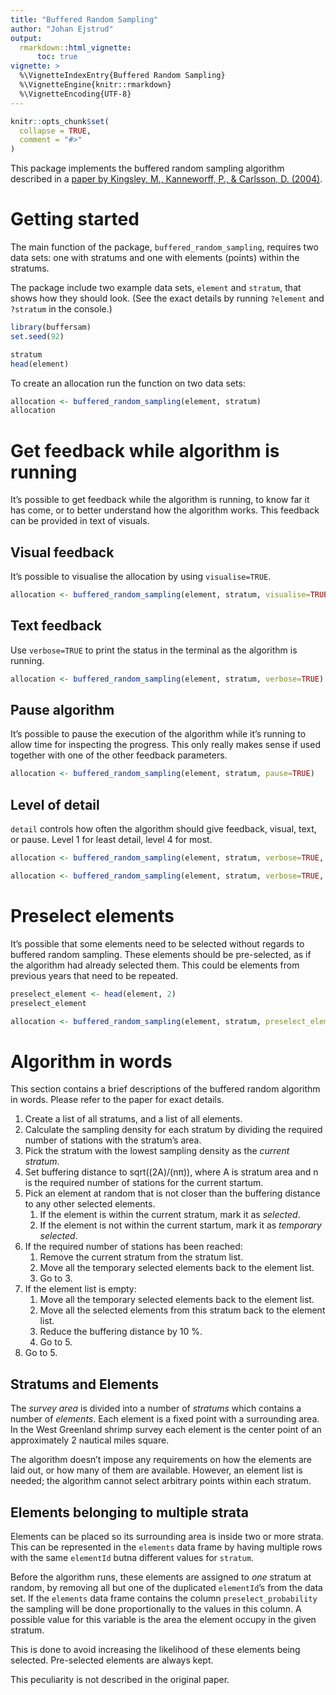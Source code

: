 ```yaml
---
title: "Buffered Random Sampling"
author: "Johan Ejstrud"
output:
  rmarkdown::html_vignette:
      toc: true
vignette: >
  %\VignetteIndexEntry{Buffered Random Sampling}
  %\VignetteEngine{knitr::rmarkdown}
  %\VignetteEncoding{UTF-8}
---
```


```r
knitr::opts_chunk$set(
  collapse = TRUE,
  comment = "#>"
)
```

This package implements the buffered random sampling algorithm described in a [paper by Kingsley, M., Kanneworff, P., & Carlsson, D. (2004)](https://academic.oup.com/icesjms/article/61/1/12/699744).

# Getting started
The main function of the package, `buffered_random_sampling`, requires two data sets: one with stratums and one with elements (points) within the stratums.

The package include two example data sets, `element` and `stratum`, that shows how they should look. (See the exact details by running `?element` and `?stratum` in the console.)

```r
library(buffersam)
set.seed(92)

stratum
head(element)
```

To create an allocation run the function on two data sets:
```r
allocation <- buffered_random_sampling(element, stratum)
allocation
```

# Get feedback while algorithm is running
It's possible to get feedback while the algorithm is running, to know far it has come, or to better understand how the algorithm works. This feedback can be provided in text of visuals.

## Visual feedback
It's possible to visualise the allocation by using `visualise=TRUE`.

```r
allocation <- buffered_random_sampling(element, stratum, visualise=TRUE)
```


## Text feedback
Use `verbose=TRUE` to print the status in the terminal as the algorithm is running.

```r
allocation <- buffered_random_sampling(element, stratum, verbose=TRUE)
```

## Pause algorithm
It's possible to pause the execution of the algorithm while it's running to allow time for inspecting the progress. This only really makes sense if used together with one of the other feedback parameters.

```r
allocation <- buffered_random_sampling(element, stratum, pause=TRUE)
```
## Level of detail
`detail` controls how often the algorithm should give feedback, visual, text, or
pause. Level 1 for least detail, level 4 for most.
```r
allocation <- buffered_random_sampling(element, stratum, verbose=TRUE, detail=2)
```

```r
allocation <- buffered_random_sampling(element, stratum, verbose=TRUE, detail=3)
```

# Preselect elements
It's possible that some elements need to be selected without regards to buffered random sampling. These elements should be pre-selected, as if the algorithm had already selected them. This could be elements from previous years that need to be repeated.

```r
preselect_element <- head(element, 2)
preselect_element
```
```r
allocation <- buffered_random_sampling(element, stratum, preselect_element = preselect_element)
```

# Algorithm in words
This section contains a brief descriptions of the buffered random algorithm in words. Please refer to the paper for exact details.

1. Create a list of all stratums, and a list of all elements.
1. Calculate the sampling density for each stratum by dividing the required number of stations with the stratum's area.
1. Pick the stratum with the lowest sampling density as the _current stratum_.
1. Set buffering distance to sqrt((2A)/(nπ)), where A is stratum area and n is the required number of stations for the current startum.
1. Pick an element at random that is not closer than the buffering distance to any other selected elements.
    1. If the element is within the current stratum, mark it as  _selected_.
    1. If the element is not within the current startum, mark it as _temporary selected_.     
1. If the required number of stations has been reached:
    1. Remove the current stratum from the stratum list.
    1. Move all the temporary selected elements back to the element list.
    1. Go to 3.
1. If the element list is empty:
    1. Move all the temporary selected elements back to the element list.
    1. Move all the selected elements from this stratum back to the element list.
    1. Reduce the buffering distance by 10 %.
    1. Go to 5.
1. Go to 5.


## Stratums and Elements
The _survey area_ is divided into a number of _stratums_ which contains a number of _elements_. Each element is a fixed point with a surrounding area. In the West Greenland shrimp survey each element is the center point of an approximately 2 nautical miles square.

The algorithm doesn't impose any requirements on how the elements are laid out, or how many of them are available. However, an element list is needed; the algorithm cannot select arbitrary points within each stratum.

## Elements belonging to multiple strata
Elements can be placed so its surrounding area is inside two or more strata. This can be represented in the `elements` data frame by having multiple rows with the same `elementId` butna different values for `stratum`. 

Before the algorithm runs, these elements are assigned to _one_ stratum at random, by removing all but one of the duplicated `elementId`'s from the data set. If the `elements` data frame contains the column `preselect_probability` the sampling will be done proportionally to the values in this column. A possible value for this variable is the area the element occupy in the given stratum.

This is done to avoid increasing the likelihood of these elements being selected. Pre-selected elements are always kept.

This peculiarity is not described in the original paper. 
